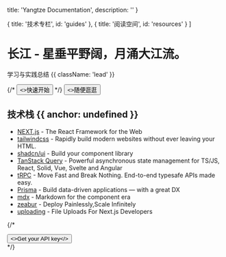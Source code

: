 
  title: 'Yangtze Documentation',
  description: ''
}

  { title: '技术专栏', id: 'guides' },
  { title: '阅读空间', id: 'resources' }
]

<HeroPattern />

# 长江 - 星垂平野阔，月涌大江流。

学习与实践总结 {{ className: 'lead' }}

<div className="not-prose mb-6 mt-6 flex gap-3">
  {/* <Button arrow="right" href="/package-manager" variant="outline"><>快速开始</></Button> */}
  <Button href="/wallpaper">
    <>随便逛逛</>
  </Button>
</div>

## 技术栈 {{ anchor: undefined }}

- [NEXT.js](https://nextjs.org/) - The React Framework for the Web
- [tailwindcss](https://tailwindcss.com/) - Rapidly build modern websites without ever leaving your HTML.
- [shadcn/ui](https://ui.shadcn.com/) - Build your component library
- [TanStack Query](https://tanstack.com/query/latest) - Powerful asynchronous state management for TS/JS, React, Solid, Vue, Svelte and Angular
- [tRPC](https://trpc.io/) - Move Fast and Break Nothing. End-to-end typesafe APIs made easy.
- [Prisma](https://www.prisma.io/) - Build data-driven applications — with a great DX
- [mdx](https://mdxjs.com/) - Markdown for the component era
- [zeabur](https://zeabur.com/) - Deploy Painlessly,Scale Infinitely
- [uploading](https://uploadthing.com/) - File Uploads For Next.js Developers

{/* <div className="not-prose"><Button arrow="right" href="/sdks" variant="text"><>Get your API key</></Button></div> */}

<Guides />

<Resources />
